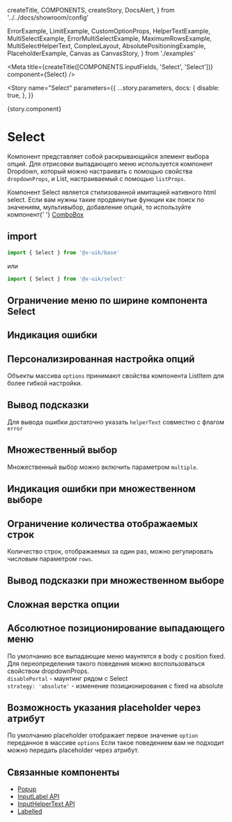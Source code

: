   createTitle,
  COMPONENTS,
  createStory,
  DocsAlert,
} from '../../docs/showroom/config'

  ErrorExample,
  LimitExample,
  CustomOptionProps,
  HelperTextExample,
  MultiSelectExample,
  ErrorMultiSelectExample,
  MaximumRowsExample,
  MultiSelectHelperText,
  ComplexLayout,
  AbsolutePositioningExample,
  PlaceholderExample,
  Canvas as CanvasStory,
} from './examples'



<Meta
  title={createTitle([COMPONENTS.inputFields, 'Select', 'Select'])}
  component={Select}
/>

<Story
  name="Select"
  parameters={{
    ...story.parameters,
    docs: {
      disable: true,
    },
  }}
>
  {story.component}
</Story>

# Select

Компонент представляет собой раскрывающийся элемент выбора опций.
Для отрисовки выпадающего меню используется компонент Dropdown, который можно настраивать с помощью
свойства `dropdownProps`, и List, настраиваемый с помощью `listProps`.

<DocsAlert>
  Компонент Select является стилизованной имитацией нативного html select. Если
  вам нужны такие продвинутые функции как поиск по значениям, мультивыбор,
  добавление опций, то используйте компонент{' '}
  <a href="?path=/docs/поля-ввода-combobox-combobox--combo-box">ComboBox</a>
</DocsAlert>
<br />

## import

```ts
import { Select } from '@v-uik/base'
```

или

```ts
import { Select } from '@v-uik/select'
```

## Ограничение меню по ширине компонента Select

<Canvas withSource="none">
  <LimitExample />
</Canvas>

<Source language="tsx" code={RawLimitExample} />

## Индикация ошибки

<Canvas withSource="none">
  <ErrorExample />
</Canvas>

<Source language="tsx" code={RawErrorExample} />

## Персонализированная настройка опций

Объекты массива `options` принимают свойства компонента ListItem для более гибкой настройки.

<Canvas withSource="none">
  <CustomOptionProps />
</Canvas>

<Source language="tsx" code={RawCustomOptionProps} />

## Вывод подсказки

Для вывода ошибки достаточно указать `helperText` совместно с флагом `error`

<Canvas withSource="none">
  <HelperTextExample />
</Canvas>

<Source language="tsx" code={RawHelperTextExample} />

## Множественный выбор

Множественный выбор можно включить параметром `multiple`.

<Canvas withSource="none">
  <MultiSelectExample />
</Canvas>

<Source language="tsx" code={RawMultiSelectExample} />

## Индикация ошибки при множественном выборе

<Canvas withSource="none">
  <ErrorMultiSelectExample />
</Canvas>

<Source language="tsx" code={RawErrorMultiSelectExample} />

## Ограничение количества отображаемых строк

Количество строк, отображаемых за один раз, можно регулировать числовым параметром `rows`.

<Canvas withSource="none">
  <MaximumRowsExample />
</Canvas>

<Source language="tsx" code={RawMaximumRowsExample} />

## Вывод подсказки при множественном выборе

<Canvas withSource="none">
  <MultiSelectHelperText />
</Canvas>

<Source language="tsx" code={RawMultiSelectHelperText} />

## Сложная верстка опции

<Canvas withSource="none">
  <ComplexLayout />
</Canvas>

<Source language="tsx" code={RawComplexLayout} />

## Абсолютное позиционирование выпадающего меню

По умолчанию все выпадающие меню маунтятся в body с position fixed.
Для переопределения такого поведения можно воспользоваться свойством dropdownProps. <br/>
`disablePortal` - маунтинг рядом с Select <br/>
`strategy: 'absolute'` - изменение позиционирования c fixed на absolute

<Canvas withSource="none">
  <AbsolutePositioningExample />
</Canvas>

<Source language="tsx" code={RawAbsolutePositioningExample} />

## Возможность указания placeholder через атрибут

По умолчанию placeholder отображает первое значение `option` переданное в массиве `options`
Если такое поведением вам не подходит можно передать placeholder через атрибут.

<Canvas withSource="none">
  <PlaceholderExample />
</Canvas>

<Source language="tsx" code={RawPlaceholderExample} />

## Связанные компоненты

- [Popup](?path=/docs/вспомогательные-компоненты-popup-popup--popup)
- [InputLabel API](?path=/docs/поля-ввода-input-api--page#inputlabel-api)
- [InputHelperText API](?path=/docs/поля-ввода-input-api--page#inputhelpertext-api)
- [Labelled](?path=/docs/вспомогательные-компоненты-labelled-labelled--labelled)
